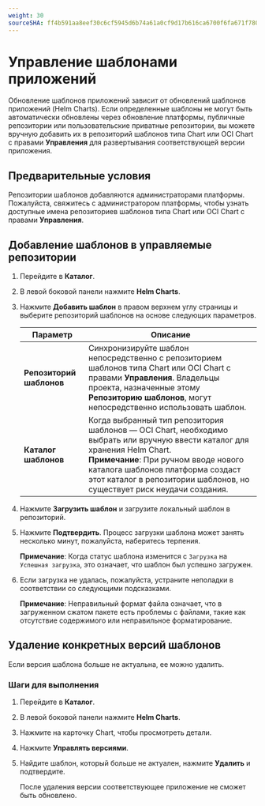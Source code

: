 ```yaml
---
weight: 30
sourceSHA: ff4b591aa8eef30c6cf5945d6b74a61a0cf9d17b616ca6700f6fa671f7802907
---
```


# Управление шаблонами приложений

Обновление шаблонов приложений зависит от обновлений шаблонов приложений (Helm Charts). Если определенные шаблоны не могут быть автоматически обновлены через обновление платформы, публичные репозитории или пользовательские приватные репозитории, вы можете вручную добавить их в репозиторий шаблонов типа Chart или OCI Chart с правами **Управления** для развертывания соответствующей версии приложения.

## Предварительные условия

Репозитории шаблонов добавляются администраторами платформы. Пожалуйста, свяжитесь с администратором платформы, чтобы узнать доступные имена репозиториев шаблонов типа Chart или OCI Chart с правами **Управления**.

## Добавление шаблонов в управляемые репозитории

1. Перейдите в **Каталог**.

2. В левой боковой панели нажмите **Helm Charts**.

3. Нажмите **Добавить шаблон** в правом верхнем углу страницы и выберите репозиторий шаблонов на основе следующих параметров.

   | Параметр               | Описание                                                                                                                                                                                                                                                                                                      |
   | ----------------------- | ---------------------------------------------------------------------------------------------------------------------------------------------------------------------------------------------------------------------------------------------------------------------------------------------------------------- |
   | **Репозиторий шаблонов** | Синхронизируйте шаблон непосредственно с репозиторием шаблонов типа Chart или OCI Chart с правами **Управления**. Владельцы проекта, назначенные этому **Репозиторию шаблонов**, могут непосредственно использовать шаблон.                                                                                                       |
   | **Каталог шаблонов**   | Когда выбранный тип репозитория шаблонов — OCI Chart, необходимо выбрать или вручную ввести каталог для хранения Helm Chart. <br />**Примечание**: При ручном вводе нового каталога шаблонов платформа создаст этот каталог в репозитории шаблонов, но существует риск неудачи создания. |

4. Нажмите **Загрузить шаблон** и загрузите локальный шаблон в репозиторий.

5. Нажмите **Подтвердить**. Процесс загрузки шаблона может занять несколько минут, пожалуйста, наберитесь терпения.

   **Примечание**: Когда статус шаблона изменится с `Загрузка` на `Успешная загрузка`, это означает, что шаблон был успешно загружен.

6. Если загрузка не удалась, пожалуйста, устраните неполадки в соответствии со следующими подсказками.

   **Примечание**: Неправильный формат файла означает, что в загруженном сжатом пакете есть проблемы с файлами, такие как отсутствие содержимого или неправильное форматирование.

## Удаление конкретных версий шаблонов

Если версия шаблона больше не актуальна, ее можно удалить.

### Шаги для выполнения

1. Перейдите в **Каталог**.

2. В левой боковой панели нажмите **Helm Charts**.

3. Нажмите на карточку Chart, чтобы просмотреть детали.

4. Нажмите **Управлять версиями**.

5. Найдите шаблон, который больше не актуален, нажмите **Удалить** и подтвердите.

   После удаления версии соответствующее приложение не сможет быть обновлено.
